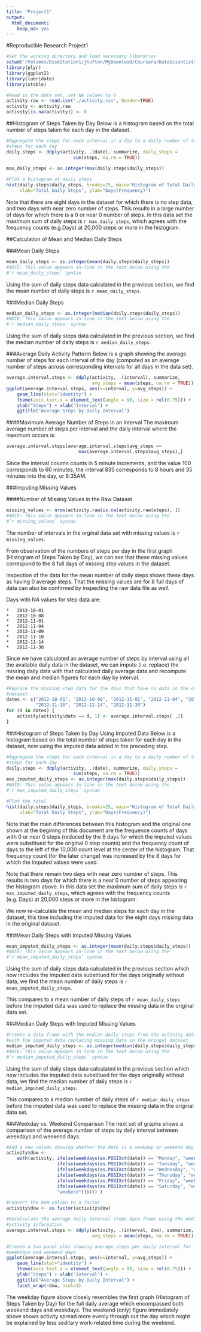```yaml
---
title: "Project1"
output:
  html_document:
    keep_md: yes
---
```


#Reproducible Research Project1

```r
#Set the working directory and load necessary libararies
setwd("/Volumes/DiskStation1/jhufton/MyDownload/Coursera/DataScientistsToolbox/ReproducableResearch/CourseProject1/RepData_PeerAssessment1")
library(plyr)
library(ggplot2)
library(lubridate)
library(xtable)

#Read in the data set, set NA values to 0
activity.raw <- read.csv("./activity.csv", header=TRUE)
activity <- activity.raw
activity[is.na(activity)] <- 0
```

##Histogram of Steps Taken by Day
Below is a histogram based on the total number of steps taken for each day in the 
dataset.  

```r
#Aggregate the steps for each interval in a day to a daily number of total 
#steps for each day
daily.steps <- ddply(activity, .(date), summarize, daily_steps = 
                         sum(steps, na.rm = TRUE))
                         
max_daily_steps <- as.integer(max(daily.steps$daily_steps))

#Plot a histogram of daily steps
hist(daily.steps$daily_steps, breaks=25, main="Histogram of Total Daily Steps", 
     xlab="Total Daily Steps", ylab="Days(Frequency)")
```

Note that there are eight days in the dataset for which there is no
step data, and two days with near zero number of steps.  This results in a large 
number of days for which there is a 0 or near 0 number of steps.  In this data 
set the maximum sum of daily steps is `r max_daily_steps`, which 
agrees with the frequency counts (e.g.Days) at 20,000 steps or more in the histogram.

##Calculation of Mean and Median Daily Steps

###Mean Daily Steps

```r
mean_daily_steps <- as.integer(mean(daily.steps$daily_steps))
#NOTE: This value appears in-line in the text below using the 
#`r mean_daily_steps` syntax
```
Using the sum of daily steps data calculated in the previous section, we find the
mean number of daily steps is `r mean_daily_steps`.

###Median Daily Steps

```r
median_daily_steps <- as.integer(median(daily.steps$daily_steps))
#NOTE: This value appears in-line in the text below using the 
#`r median_daily_steps` syntax
```
Using the sum of daily steps data calculated in the previous section, we find the
median number of daily steps is `r median_daily_steps`.

###Average Daily Activity Patterm
Below is a graph showing the average number of steps for each interval of the day 
(computed as an average number of steps across corresponding intervals for all
days in the data set).

```r
average.interval.steps <- ddply(activity, .(interval), summarize, 
                                avg_steps = mean(steps, na.rm = TRUE))
ggplot(average.interval.steps, aes(x=interval, y=avg_steps)) + 
    geom_line(stat="identity") + 
    theme(axis.text.x = element_text(angle = 90, size = rel(0.75))) + 
    ylab("Steps") + xlab("Interval") +
    ggtitle("Average Steps by Daily Interval")
```

####Maximum Average Number of Steps in an Interval
The maximum average number of steps per interval and the daily interval where 
the maximum occurs is:

```r
average.interval.steps[average.interval.steps$avg_steps == 
                           max(average.interval.steps$avg_steps),]

```

Since the interval column counts in 5 minute increments, and the value 100 
corresponds to 60 minutes, the interval 835 corresponds to 8 hours and 35 
minutes into the day, or 8:35AM.

###Imputing Missing Values

####Number of Missing Values in the Raw Dataset

```r
missing_values <- nrow(activity.raw[is.na(activity.raw$steps), ])
#NOTE: This value appears in-line in the text below using the 
#`r missing_values` syntax
```

The number of intervals in the orginal data set with missing values is 
`r missing_values`.

From observation of the numbers of steps per day in the first graph (Histogram 
of Steps Taken by Day), we can see that these missing values correspond to the 8 
full days of missing step values in the dataset.  

Inspection of the data for the mean number of daily steps shows these days as 
having 0 average steps.  That the missing values are for 8 full days of data 
can also be confirmed by inspecting the raw data file as well.

Days with NA values for step data are:

    *   2012-10-01
    *   2012-10-08
    *   2012-11-01
    *   2012-11-04
    *   2012-11-09
    *   2012-11-10
    *   2012-11-14
    *   2012-11-30

Since we have calculated an average number of steps by interval using all the 
available daily data in the dataset, we can impute (i.e. replace) the missing 
daily data with that calculated daily average data and recompute the mean and 
median figures for each day by interval.

```r
#Replace the missing step data for the days that have no data in the original
#dataset
dates <- c("2012-10-01", "2012-10-08", "2012-11-01", "2012-11-04", "2012-11-09", 
           "2012-11-10", "2012-11-14", "2012-11-30")
for (d in dates) { 
    activity[activity$date == d, 1] <- average.interval.steps[ ,2]
}
```
###Histogram of Steps Taken by Day Using Imputed Data
Below is a histogram based on the total number of steps taken for each day in the 
dataset, now using the imputed data added in the preceding step.  

```r
#Aggregate the steps for each interval in a day to a daily number of total 
#steps for each day
daily.steps <- ddply(activity, .(date), summarize, daily_steps = 
                         sum(steps, na.rm = TRUE))
max_imputed_daily_steps <- as.integer(max(daily.steps$daily_steps))
#NOTE: This value appears in-line in the text below using the 
#`r max_imputed_daily_steps` syntax

#Plot the total 
hist(daily.steps$daily_steps, breaks=25, main="Histogram of Total Daily Steps", 
     xlab="Total Daily Steps", ylab="Days(Frequency)")
```

Note that the main differences between this histogram and the original one shown
at the begining of this document are the frequence counts of days with 0 or near 
0 steps (reduced by the 8 days for which the imputed values were substitued for the original
0 step counts) and the frequency count of days to the left of the 10,000 count
level at the center of the histogram.  That frequency count (for the later change) 
was increased by the 8 days for which the imputed values were used.

Note that there remain two days with near zero number of steps.  This results in 
two days for which there is a near 0 number of steps appearing the histogram 
above.  In this data set the maximum sum of daily steps is `r max_imputed_daily_steps`, 
which agrees with the frequency counts (e.g. Days) at 20,000 steps or more in 
the histogram.

We now re-calculate the mean and median steps for each day in the dataset, this
time including the imputed data for the eight days missing data in the original
dataset.

###Mean Daily Steps with Imputed Missing Values

```r
mean_imputed_daily_steps <- as.integer(mean(daily.steps$daily_steps))
#NOTE: This value appears in-line in the text below using the 
#`r mean_imputed_daily_steps` syntax
```
Using the sum of daily steps data calculated in the previous section which now
includes the imputed data substitued for the days originally without data, we 
find the mean number of daily steps is `r mean_imputed_daily_steps`.

This compares to a mean number of daily steps of `r mean_daily_steps` before 
the imputed data was used to replace the missing data in the original data set.

###Median Daily Steps with Imputed Missing Values

```r
#Create a data frame with the median daily steps from the activity data
#with the imputed data replacing missing data in the oringal dataset
median_imputed_daily_steps <- as.integer(median(daily.steps$daily_steps))
#NOTE: This value appears in-line in the text below using the 
#`r median_imputed_daily_steps` syntax
```
Using the sum of daily steps data calculated in the previous section which now
includes the imputed data substitued for the days originally without data, we 
find the median number of daily steps is `r median_imputed_daily_steps`.

This compares to a median number of daily steps of `r median_daily_steps` 
before the imputed data was used to replace the missing data in the original data set.

###Weekday vs. Weekend Comparison
The next set of graphs shows a comparison of the average number of steps by 
daily interval between weekdays and weekend days.

```r
#Add a new column showing whether the date is a weekday or weekend day
activity$dow <- 
    with(activity, ifelse(weekdays(as.POSIXct(date)) == "Monday", "weekday",
                   ifelse(weekdays(as.POSIXct(date)) == "Tuesday", "weekday",
                   ifelse(weekdays(as.POSIXct(date)) == "Wednesday", "weekday",
                   ifelse(weekdays(as.POSIXct(date)) == "Thursday", "weekday",
                   ifelse(weekdays(as.POSIXct(date)) == "Friday", "weekday",
                   ifelse(weekdays(as.POSIXct(date)) == "Saturday", "weekend", 
                   "weekend")))))) )

#Convert the DoW column to a factor
activity$dow <- as.factor(activity$dow)

#Recalculate the average daily interval steps data frame using the modified 
#activity information
average.interval.steps <- ddply(activity, .(interval, dow), summarize, 
                                avg_steps = mean(steps, na.rm = TRUE))

#Create a two panel plot showing average steps per daily interval for 
#weekdays and weekend days
ggplot(average.interval.steps, aes(x=interval, y=avg_steps)) + 
    geom_line(stat="identity") + 
    theme(axis.text.x = element_text(angle = 90, size = rel(0.75))) + 
    ylab("Steps") + xlab("Interval") + 
    ggtitle("Average Steps by Daily Interval") +
    facet_wrap(~dow, ncol=1)
```

The weekday figure above closely resembles the first graph (Histogram of Steps Taken 
by Day) for the full daily average which encompassed both weekend days and 
weekdays. The weekend (only) figure immediately above shows activity spread more 
evenly through out the day which might be explained by less seditary work-related 
time during the weekend.  


